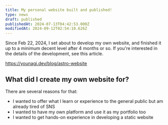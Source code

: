 ```yaml
---
title: My personal website built and published!
type: news
draft: published
publishedAt: 2024-07-13T04:42:53.000Z
modifiedAt: 2024-09-12T02:54:10.626Z
---
```


Since Feb 22, 2024, I set about to develop my own website, and finished it up to a minimum decent level after 4 months or so. If you're interested in the details of the development, see this article.

https://younagi.dev/blog/astro-website

## What did I create my own website for?

There are several reasons for that:

- I wanted to offer what I learn or experience to the general public but am already tired of SNS
- I wanted to have my own platform and use it as my portfolio too
- I wanted to get hands-on experience in developing a static website
